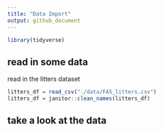 ```yaml
---
title: "Data Import"
output: github_document
---
```



```r
library(tidyverse)
```

## read in some data

read in the litters dataset


```r
litters_df = read_csv("./data/FAS_litters.csv")
litters_df = janitor::clean_names(litters_df)
```

## take a look at the data



